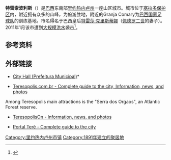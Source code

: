 {{expand|time=2011-01-17T12:36:54+00:00}}
{{Coord|22|24|43|S|42|57|57|W|scale:30000|display=title}}
{{Infobox settlement
|name =特雷索波利斯
|native_name = <small>Município de Teresópolis</small>
|nickname = Terê
|motto = "Sub Digitum Dei"
|image_skyline = Teresopolis,Vista da Pedra do Sino.jpg
|image_caption = 
|image_flag =Bandeira_de_Teresopolis.svg
|image_seal = Brasao teresopolis.svg
|image_map = RiodeJaneiro Municip Teresopolis.svg
|mapsize = 250px
|map_caption = 特雷索波利斯在里约热内卢州的位置
|coordinates_region  = BR
|subdivision_type  = [[国家|国家]]
|subdivision_type1 = [[巴西各地区|地区]]
|subdivision_type2 = [[巴西行政区划|州]]
|subdivision_name  = [[巴西|巴西]]
|subdivision_name1 = [[东南地区_(巴西)|东南地区]] 
|subdivision_name2 = [[里约热内卢州|里约热内卢州]]
| established_title = 建立
| established_date = 1891年
|leader_title = [[市长|市长]]
|leader_name = Jorge Mário Sedlacek ([[巴西劳工党|PT]])
|area_note =
|area_total_km2 =  770.5
|population_as_of = 2006
|population_footnotes   =<ref>{{Cite web |url=http://www.ibge.gov.br/cidadesat/default.php |title=IBGE/2006 |accessdate=2011-01-17 |archive-date=2008-06-11 |archive-url=https://web.archive.org/web/20080611095922/http://www.ibge.gov.br/cidadesat/default.php |dead-url=no }}</ref>
|population_total = 150921
|population_density_km2 = 195.9
|population_metro =
|timezone = [[UTC|UTC-3]]
|utc_offset = -3
|timezone_DST =
|utc_offset_DST =
|latd = 22|latm= 24|lats= 43|latNS=S
|longd = 42|longm=57|longs= 57|longEW=W
|elevation_m              = 871
|elevation_ft           = 
|website = [http://www.teresopolis.rj.gov.br teresopolis.rj.gov.br]
|footnotes =
|}}
'''特雷索波利斯'''（{{lang-pt|Teresópolis}}）是[[巴西|巴西]]东南部[[里约热内卢州|里约热内卢州]]一座山区城市。城市位于[[塞拉多保护区|塞拉多保护区]]内，附近拥有众多的山峰，为旅游胜地，附近的Granja Comary为[[巴西国家足球队|巴西国家足球队]]的训练基地。市名得名于巴西皇后[[特雷莎·克里斯蒂娜|特雷莎·克里斯蒂娜]]（[[佩德罗二世_(巴西)|佩德罗二世]]的妻子）。2011年1月该市遭到[[2011年1月里约热内卢州洪水和泥石流|大规模洪水]]袭击<ref>{{cite web | language = zh-cn | publisher = IT商业新闻网 | title = 哀鸿遍野 阿鼻地狱——巴西大洪水纪实（图） | url = http://news.itxinwen.com/IT_life/2011/0117/218489.html | date = 2011-01-17 | accessdate = 2011-01-17 | deadurl = yes | archiveurl = https://web.archive.org/web/20160304101301/http://news.itxinwen.com/IT_life/2011/0117/218489.html | archivedate = 2016-03-04 }}</ref>。

==参考资料==
{{reflist}}

==外部链接==

*{{pt icon}} [http://www.teresopolis.rj.gov.br/ City Hall (Prefeitura Municipal)]*{{pt icon}} {{Wayback|url=http://www.teresopolis.rj.gov.br/ |date=20091019195753 }}
*{{pt icon}} [https://web.archive.org/web/20100626090423/http://www.teresopolis.com.br/ Teresopolis.com.br - Complete guide to the city, Information, news, and photos]
Among Teresopolis main attractions is the "Serra dos Orgaos", an Atlantic Forest reserve.
*{{pt icon}} [http://www.teresopolison.com/ TeresopolisOn - Information, news, and photos] {{Wayback|url=http://www.teresopolison.com/ |date=20210227025955 }}
*{{pt icon}} [http://www.portaltere.com/ Portal Terê - Complete guide to the city]{{Wayback|url=http://www.portaltere.com/ |date=20070514172012 }}
{{里約熱內盧州市鎮}}
[[Category:里约热内卢州市镇|Category:里约热内卢州市镇]]
[[Category:1891年建立的聚居地|Category:1891年建立的聚居地]]